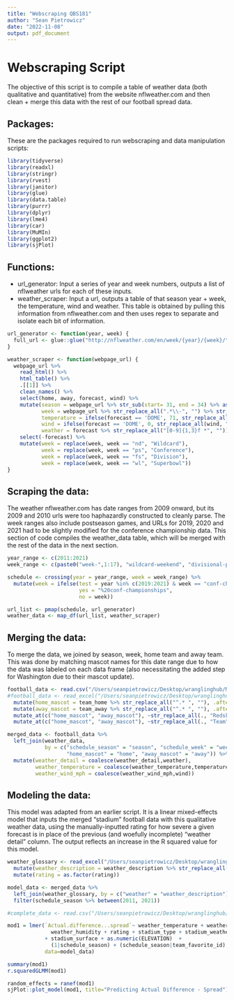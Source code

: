 ```yaml
---
title: "Webscraping QBS181"
author: "Sean Pietrowicz"
date: "2022-11-08"
output: pdf_document
---
```


# Webscraping Script

The objective of this script is to compile a table of weather data (both qualitative and quantitative) from the website nflweather.com and then clean + merge this data with the rest of our football spread data.

## Packages:

These are the packages required to run webscraping and data manipulation scripts:

```r
library(tidyverse)
library(readxl)
library(stringr)
library(rvest)
library(janitor)
library(glue)
library(data.table)
library(purrr)
library(dplyr)
library(lme4)
library(car)
library(MuMIn)
library(ggplot2)
library(sjPlot)
```

## Functions:

* url_generator: Input a series of year and week numbers, outputs a list of nflweather urls for each of these inputs.
* weather_scraper: Input a url, outputs a table of that season year + week, the temperature, wind and weather. This table is obtained by pulling this information from nflweather.com and then uses regex to separate and isolate each bit of information.

```r

url_generator <- function(year, week) {
  full_url <- glue::glue("http://nflweather.com/en/week/{year}/{week}/")
}

weather_scraper <- function(webpage_url) {
  webpage_url %>% 
    read_html() %>% 
    html_table() %>%
    .[[1]] %>% 
    clean_names() %>%
    select(home, away, forecast, wind) %>%
    mutate(season = webpage_url %>% str_sub(start= 31, end = 34) %>% as.numeric(),
           week = webpage_url %>% str_replace_all(".*\\-", "") %>% str_sub(start = -3, end = -2),
           temperature = ifelse(forecast == 'DOME', 71, str_replace_all(forecast, "f.*$", "")) %>% as.numeric(),
           wind = ifelse(forecast == 'DOME', 0, str_replace_all(wind, "m.*$", "")) %>% as.numeric(),
           weather = forecast %>% str_replace_all("[0-9]{1,3}f *", "")) %>%
    select(-forecast) %>%
    mutate(week = replace(week, week == "nd", "Wildcard"),
           week = replace(week, week == "ps", "Conference"),
           week = replace(week, week == "fs", "Division"),
           week = replace(week, week == "wl", "Superbowl"))
}

```

## Scraping the data:

The weather nflweather.com has date ranges from 2009 onward, but its 2009 and 2010 urls were too haphazardly constructed to cleanly parse. The week ranges also include postseason games, and URLs for 2019, 2020 and 2021 had to be slightly modified for the conference championship data. This section of code compiles the weather_data table, which will be merged with the rest of the data in the next section.

```r

year_range <- c(2011:2021)
week_range <- c(paste0("week-",1:17), "wildcard-weekend", "divisional-playoffs", "conf-championships", "superbowl")

schedule <- crossing(year = year_range, week = week_range) %>%
  mutate(week = ifelse(test = year %in% c(2019:2021) & week == "conf-championships", 
                       yes = "%20conf-championships", 
                       no = week))

url_list <- pmap(schedule, url_generator)
weather_data <- map_df(url_list, weather_scraper)

```

## Merging the data:

To merge the data, we joined by season, week, home team and away team. This was done by matching mascot names for this date range due to how the data was labeled on each data frame (also necessitating the added step for Washington due to their mascot update).

```r

football_data <- read.csv("/Users/seanpietrowicz/Desktop/wranglinghub/Merged_Stadium.csv") %>%
#football_data <- read_excel("/Users/seanpietrowicz/Desktop/wranglinghub/football_data.xlsx") %>% 
  mutate(home_mascot = team_home %>% str_replace_all("^.* ", ""), .after = team_home) %>%
  mutate(away_mascot = team_away %>% str_replace_all("^.* ", ""), .after = team_away) %>%
  mutate_at(c("home_mascot", "away_mascot"), ~str_replace_all(., "Redskins", "Washington")) %>%
  mutate_at(c("home_mascot", "away_mascot"), ~str_replace_all(., "Team", "Washington"))

merged_data <- football_data %>%
  left_join(weather_data, 
            by = c("schedule_season" = "season", "schedule_week" = "week", 
                   "home_mascot" = "home", "away_mascot" = "away")) %>%
  mutate(weather_detail = coalesce(weather_detail,weather),
         weather_temperature = coalesce(weather_temperature,temperature),
         weather_wind_mph = coalesce(weather_wind_mph,wind))

```

## Modeling the data:

This model was adapted from an earlier script. It is a linear mixed-effects model that inputs the merged "stadium" football data with this qualitative weather data, using the manually-inputted rating for how severe a given forecast is in place of the previous (and woefully incomplete) "weather detail" column. The output reflects an increase in the R squared value for this model.

```r

weather_glossary <- read_excel("/Users/seanpietrowicz/Desktop/wranglinghub/weather_glossary.xlsx") %>%
  mutate(weather_description = weather_description %>% str_replace_all("\\s+", " ")) %>%
  mutate(rating = as.factor(rating))

model_data <- merged_data %>% 
  left_join(weather_glossary, by = c("weather" = "weather_description")) %>%
  filter(schedule_season %>% between(2011, 2021))

#complete_data <- read.csv("/Users/seanpietrowicz/Desktop/wranglinghub/Merged_Stadium.csv")

mod1 = lmer(`Actual.difference...spread`~ weather_temperature + weather_wind_mph + 
              weather_humidity + rating + stadium_type + stadium_weather_type
            + stadium_surface + as.numeric(ELEVATION)  +
              (1|schedule_season) + (schedule_season|team_favorite_id),
            data=model_data)

summary(mod1)
r.squaredGLMM(mod1)

random_effects = ranef(mod1)
sjPlot::plot_model(mod1, title="Predicting Actual Difference - Spread")

```


